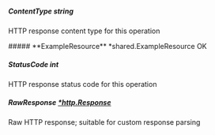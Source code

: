 
##### **ContentType** string
HTTP response content type for this operation

<Collapsible>
    ##### **ExampleResource** *shared.ExampleResource
    OK
    <Collapsible.Break/>
    <ExampleResource/>
</Collapsible>

##### **StatusCode** int
HTTP response status code for this operation

##### **RawResponse** [*http.Response](https://pkg.go.dev/net/http#Response)
Raw HTTP response; suitable for custom response parsing

